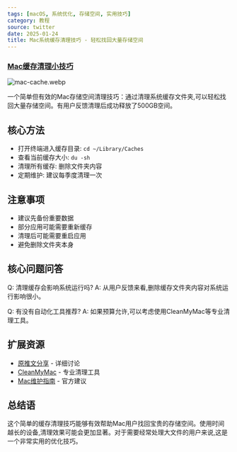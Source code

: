 ```yaml
---
tags: [macOS, 系统优化, 存储空间, 实用技巧]
category: 教程
source: twitter
date: 2025-01-24
title: Mac系统缓存清理技巧 - 轻松找回大量存储空间
---
```


### [Mac缓存清理小技巧](https://twitter-thread.com/t/1884900878735564832)

![mac-cache.webp](https://img.mengpeng.tech/i/2025/02/07/67a59953db363.webp)

一个简单但有效的Mac存储空间清理技巧：通过清理系统缓存文件夹,可以轻松找回大量存储空间。有用户反馈清理后成功释放了500GB空间。

## 核心方法

- 打开终端进入缓存目录: `cd ~/Library/Caches`
- 查看当前缓存大小: `du -sh`
- 清理所有缓存: 删除文件夹内容
- 定期维护: 建议每季度清理一次

## 注意事项

- 建议先备份重要数据
- 部分应用可能需要重新缓存
- 清理后可能需要重启应用
- 避免删除文件夹本身

## 核心问题问答

Q: 清理缓存会影响系统运行吗?
A: 从用户反馈来看,删除缓存文件夹内容对系统运行影响很小。

Q: 有没有自动化工具推荐?
A: 如果预算允许,可以考虑使用CleanMyMac等专业清理工具。

## 扩展资源

- [原推文分享](https://twitter-thread.com/t/1884900878735564832) - 详细讨论
- [CleanMyMac](https://macpaw.com/cleanmymac) - 专业清理工具
- [Mac维护指南](https://support.apple.com/mac/repair) - 官方建议

## 总结语

这个简单的缓存清理技巧能够有效帮助Mac用户找回宝贵的存储空间。使用时间越长的设备,清理效果可能会更加显著。对于需要经常处理大文件的用户来说,这是一个非常实用的优化技巧。 